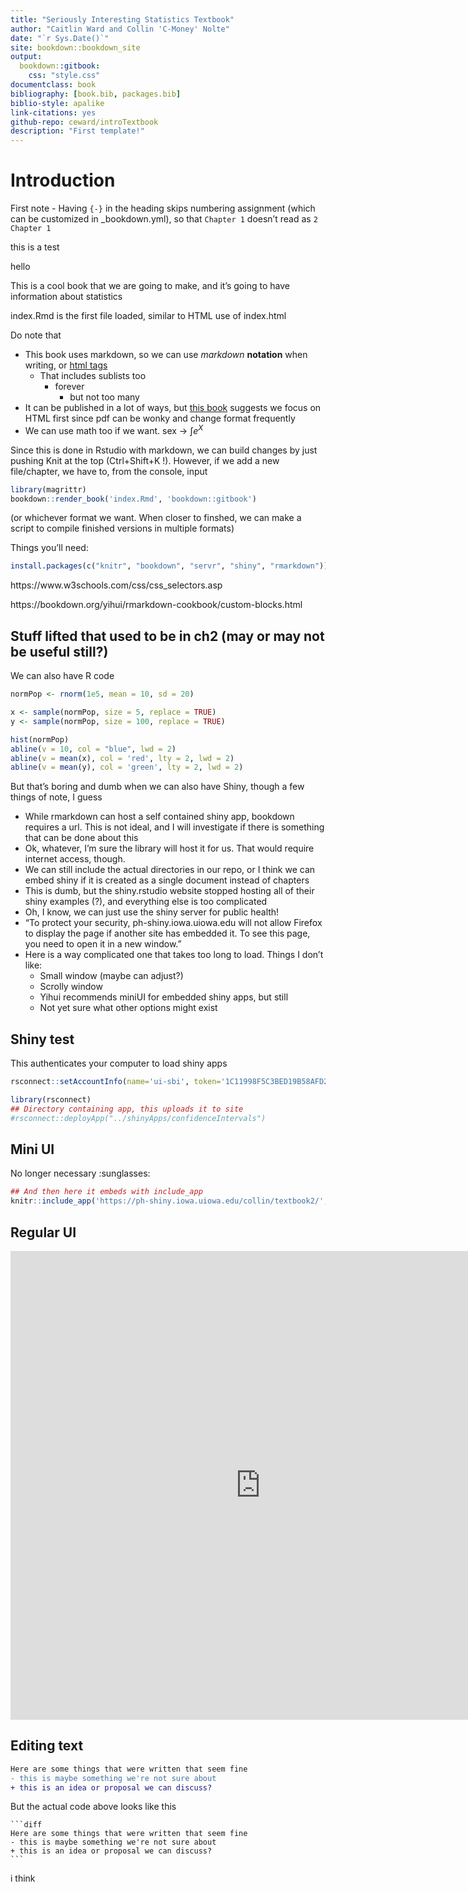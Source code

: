 ```yaml
--- 
title: "Seriously Interesting Statistics Textbook"
author: "Caitlin Ward and Collin 'C-Money' Nolte"
date: "`r Sys.Date()`"
site: bookdown::bookdown_site
output: 
  bookdown::gitbook:
    css: "style.css"
documentclass: book
bibliography: [book.bib, packages.bib]
biblio-style: apalike
link-citations: yes
github-repo: ceward/introTextbook
description: "First template!"
---
```

<!-- <style> -->
<!--   #wrap { -->
<!--     width: 750px; -->
<!--     height: 1500px; -->
<!--     padding: 0; -->
<!--     overflow: hidden; -->
<!--   } -->
<!--   #scaled-frame { -->
<!--     width: 1000px; -->
<!--     height: 2000px; -->
<!--     border: 0px; -->
<!--   } -->
<!--   #scaled-frame { -->
<!--     zoom: 0.75; -->
<!--     -moz-transform: scale(0.75); -->
<!--     -moz-transform-origin: 0 0; -->
<!--     -o-transform: scale(0.75); -->
<!--     -o-transform-origin: 0 0; -->
<!--     -webkit-transform: scale(0.75); -->
<!--     -webkit-transform-origin: 0 0; -->
<!--   } -->
<!--   @media screen and (-webkit-min-device-pixel-ratio:0) { -->
<!--     #scaled-frame { -->
<!--       zoom: 1; -->
<!--     } -->
<!--   } -->
<!-- </style> -->
<!-- <style type="text/css"> -->
<!-- .main-container { -->
<!--   max-width: 1800px; -->
<!--   margin-left: auto; -->
<!--   margin-right: auto; -->
<!-- } -->
<!-- </style> -->
<!-- <style> -->
<!--     #wrap { width: 600px; height: 390px; padding: 0; overflow: hidden; } -->
<!--     #frame { width: 800px; height: 520px; border: 1px solid black; } -->
<!--     #frame { -->
<!--         -ms-zoom: 0.75; -->
<!--         -moz-transform: scale(0.75); -->
<!--         -moz-transform-origin: 0 0; -->
<!--         -o-transform: scale(0.75); -->
<!--         -o-transform-origin: 0 0; -->
<!--         -webkit-transform: scale(0.75); -->
<!--         -webkit-transform-origin: 0 0; -->
<!--     } -->
<!-- </style> -->



# Introduction {-}
<!-- # Introduction {.para1 -} <- this adds para1 class to introduction--> 

First note - Having `{-}` in the heading skips numbering assignment (which can be customized in _bookdown.yml), so that `Chapter 1` doesn't read  as `2 Chapter 1`

<p class="para1">this is a test</p>
<div class="para1"> hello </div>

This is a cool book that we are going to make, and it's going to have information about statistics

index.Rmd is the first file loaded, similar to HTML use of index.html

Do note that

- This book uses markdown, so we can use *markdown* **notation** when writing, or <u> html tags</u> 
  + That includes sublists too
    - forever
      * but not too many
- It can be published in a lot of ways, but [this book](https://bookdown.org/yihui/bookdown/) suggests we focus on HTML first since pdf can be wonky and change format frequently
- We can use math too if we want. sex  $\rightarrow$ $\int e^X$

Since this is done in Rstudio with markdown, we can build changes by just pushing Knit at the top (Ctrl+Shift+K !). However, if we add a new file/chapter, we have to, from the console, input

```r
library(magrittr)
bookdown::render_book('index.Rmd', 'bookdown::gitbook')
```
(or whichever format we want. When closer to finshed, we can make a script to compile finished versions in multiple formats)

Things you'll need:

```r
install.packages(c("knitr", "bookdown", "servr", "shiny", "rmarkdown"))
```


https://www.w3schools.com/css/css_selectors.asp

https://bookdown.org/yihui/rmarkdown-cookbook/custom-blocks.html

## Stuff lifted that used to be in ch2 (may or may not be useful still?)


We can also have R code

```r
normPop <- rnorm(1e5, mean = 10, sd = 20)

x <- sample(normPop, size = 5, replace = TRUE)
y <- sample(normPop, size = 100, replace = TRUE)

hist(normPop)
abline(v = 10, col = "blue", lwd = 2)
abline(v = mean(x), col = 'red', lty = 2, lwd = 2)
abline(v = mean(y), col = 'green', lty = 2, lwd = 2)
```

But that's boring and dumb when we can also have Shiny, though a few things of note, I guess

- While rmarkdown can host a self contained shiny app, bookdown requires a url. This is not ideal, and I will investigate if there is something that can be done about this
- Ok, whatever, I'm sure the library will host it for us. That would require internet access, though.
- We can still include the actual directories in our repo, or I think we can embed shiny if it is created as a single document instead of chapters
- This is dumb, but the shiny.rstudio website stopped hosting all of their shiny examples (?), and everything else is too complicated
- Oh, I know, we can just use the shiny server for public health!
- "To protect your security, ph-shiny.iowa.uiowa.edu will not allow Firefox to display the page if another site has embedded it. To see this page, you need to open it in a new window."
- Here is a way complicated one that takes too long to load. Things I don't like:
  - Small window (maybe can adjust?)
  - Scrolly window
  - Yihui recommends miniUI for embedded shiny apps, but still
  - Not yet sure what other options might exist

<!-- ```{r, width = 160} -->
<!-- # knitr::include_app('https://ph-shiny.iowa.uiowa.edu/collin/bookExample/', height = '600px') -->
<!-- # knitr::include_app('https://nardus.shinyapps.io/soilprofile/', height = '600px') -->
<!-- ``` -->

<!-- ```{r} -->
<!-- #knitr::include_app('https://yihui.shinyapps.io/miniUI/', height = '600px') -->
<!-- ``` -->

<!-- We can do this, but it's not interactive -->
<!-- ```{r} -->
<!-- # library(shiny) -->
<!-- # shinyApp( -->
<!-- #  -->
<!-- #   ui = fluidPage( -->
<!-- #     selectInput("region", "Region:", -->
<!-- #                 choices = colnames(WorldPhones)), -->
<!-- #     plotOutput("phonePlot") -->
<!-- #   ), -->
<!-- #  -->
<!-- #   server = function(input, output) { -->
<!-- #     output$phonePlot = renderPlot({ -->
<!-- #       barplot(WorldPhones[,input$region]*1000, -->
<!-- #               ylab = "Number of Telephones", xlab = "Year") -->
<!-- #     }) -->
<!-- #   }, -->
<!-- #  -->
<!-- #   options = list(height = 500) -->
<!-- # ) -->
<!-- ``` -->


## Shiny test

This authenticates your computer to load shiny apps
```r
rsconnect::setAccountInfo(name='ui-sbi', token='1C11998F5C3BED19B58AFD22D349483C', secret='DsgOVlwde3RKJzzu5Nd07xVFrr7gv56kZ8NAFKyP')
```

```r
library(rsconnect)
## Directory containing app, this uploads it to site
#rsconnect::deployApp("../shinyApps/confidenceIntervals")
```

## Mini UI

No longer necessary :sunglasses:
```r
## And then here it embeds with include_app
knitr::include_app('https://ph-shiny.iowa.uiowa.edu/collin/textbook2/', height = '1000px')
```

## Regular UI
<!-- <div id = "wrap"> -->
<!-- <iframe id="scaled-frame" src="https://ph-shiny.iowa.uiowa.edu/collin/textbook3/" width = "800" height = "950">  -->
<!-- </iframe> -->
<!-- </div> -->
<iframe src="https://ph-shiny.iowa.uiowa.edu/collin/textbook3/" width = "800" height = "750" frameBorder="0"> 
</iframe>

## Editing text

```diff
Here are some things that were written that seem fine
- this is maybe something we're not sure about
+ this is an idea or proposal we can discuss?
```

But the actual code above looks like this


    ```diff
    Here are some things that were written that seem fine
    - this is maybe something we're not sure about
    + this is an idea or proposal we can discuss?
    ```


i think
